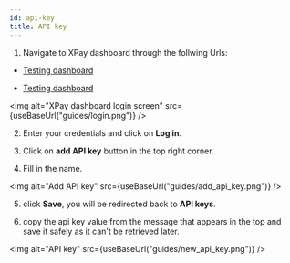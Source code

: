 ```yaml
---
id: api-key
title: API key
---
```



1. Navigate to XPay dashboard through the follwing Urls:

- [Testing dashboard](https://staging.xpay.app/admin/)

- [Testing dashboard](https://community.xpay.app/admin/)

<img alt="XPay dashboard login screen" src={useBaseUrl("guides/login.png")} />

2. Enter your credentials and click on **Log in**.

3. Click on **add API key** button in the top right corner.

4. Fill in the name.

<img alt="Add API key" src={useBaseUrl("guides/add_api_key.png")} />

5. click **Save**, you will be redirected back to **API keys**.

6. copy the api key value from the message that appears in the top and save it safely as it can't be retrieved later.

<img alt="API key" src={useBaseUrl("guides/new_api_key.png")} />
